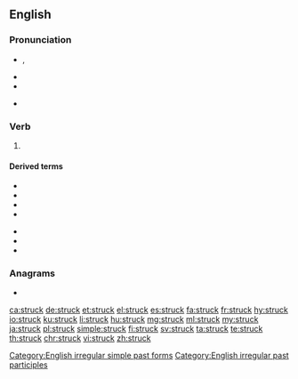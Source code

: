 ==English==

===Pronunciation===
* {{a|RP|US}} {{IPA|/ˈstɹʌk/|lang=en}},{{IPA|/st͡ʃɹʌk/|lang=en}}
* {{audio|en-us-struck.ogg|Audio (US)|lang=en}}
* {{rhymes|ʌk|lang=en}}
* {{a|Northern English}} {{IPA|/ˈstɹʊk/|lang=en}}

===Verb===
{{head|en|verb form}}

# {{en-past of|strike}}

====Derived terms====
{{der-top}}
* {{l|en|awe-struck}}
* {{l|en|horror-struck}}
* {{l|en|love-struck}}
* {{l|en|moonstruck}}
{{der-mid}}
* {{l|en|shock-struck}}
* {{l|en|star-struck}}
* {{l|en|sunstruck}}
{{der-bottom}}

[[Category:English irregular simple past forms]]
[[Category:English irregular past participles]]

===Anagrams===
* {{l|en|trucks}}

[[ca:struck]]
[[de:struck]]
[[et:struck]]
[[el:struck]]
[[es:struck]]
[[fa:struck]]
[[fr:struck]]
[[hy:struck]]
[[io:struck]]
[[ku:struck]]
[[li:struck]]
[[hu:struck]]
[[mg:struck]]
[[ml:struck]]
[[my:struck]]
[[ja:struck]]
[[pl:struck]]
[[simple:struck]]
[[fi:struck]]
[[sv:struck]]
[[ta:struck]]
[[te:struck]]
[[th:struck]]
[[chr:struck]]
[[vi:struck]]
[[zh:struck]]
